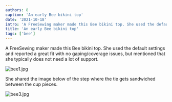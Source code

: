 ```yaml
---
authors: 8
caption: 'An early Bee bikini top'
date: '2021-10-18'
intro: 'A FreeSewing maker made this Bee bikini top. She used the default settings and reported a great fit with no gaping/coverage issues, but mentioned that she typically does not need a lot of support.'
title: 'An early Bee bikini top'
tags: ['bee']
---
```


<!-- truncate -->

A FreeSewing maker made this Bee bikini top. She used the default settings and reported a great fit with no gaping/coverage issues, but mentioned that she typically does not need a lot of support.

![bee1.jpg](https://posts.freesewing.org/uploads/bee1_98c7e7e0fd.jpg)

She shared the image below of the step where the tie gets sandwiched between the cup pieces.

![bee3.jpg](https://posts.freesewing.org/uploads/bee3_13a39205db.jpg)
